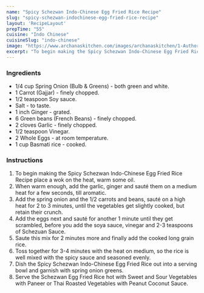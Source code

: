 ---
name: "Spicy Schezwan Indo-Chinese Egg Fried Rice Recipe"
slug: "spicy-schezwan-indochinese-egg-fried-rice-recipe"
layout: 'RecipeLayout'
prepTime: "55"
cuisine: "Indo Chinese"
cuisineSlug: "indo-chinese"
image: "https://www.archanaskitchen.com/images/archanaskitchen/1-Author/Monika_Manchanda/Schezwan_Egg_Fried_Rice_1600.jpg"
excerpt: "To begin making the Spicy Schezwan Indo-Chinese Egg Fried Rice Recipe place a wok on the heat, warm some oil"
---

### Ingredients

- 1/4 cup Spring Onion (Bulb & Greens) - both green and white.
- 1 Carrot (Gajjar) - finely chopped.
- 1/2 teaspoon Soy sauce.
- Salt - to taste.
- 1 inch Ginger - grated.
- 6 Green beans (French Beans) - finely chopped.
- 2 cloves Garlic - finely chopped.
- 1/2 teaspoon Vinegar.
- 2 Whole Eggs - at room temperature.
- 1 cup Basmati rice - cooked.

### Instructions

1. To begin making the Spicy Schezwan Indo-Chinese Egg Fried Rice Recipe place a wok on the heat, warm some oil.
1. When warm enough, add the garlic, ginger and sauté them on a medium heat for a few seconds, till aromatic.
1. Add the spring onion and the 1/2 carrots and beans, sauté on a high heat for 2 to 3 minutes, until the vegetables get slightly cooked, but retain their crunch.
1. Add the eggs next and sauté for another 1 minute until they get scrambled, before you add the soya sauce, vinegar and 2-3 teaspoons of Schezuan Sauce.
1. Saute this mix for 2 minutes more and finally add the cooked long grain rice.
1. Toss together for 3-4 minutes with the heat on medium, so the rice is well mixed with the spicy sauce and seasoned evenly.
1. Dish the Spicy Schezwan Indo-Chinese Egg Fried Rice out into a serving bowl and garnish with spring onion greens.
1. Serve the Schezwan Egg Fried Rice hot with Sweet and Sour Vegetables with Paneer or Thai Roasted Vegetables with Peanut Coconut Sauce.

